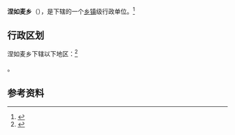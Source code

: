 {{中国乡级行政区|54/23/31/200/000}}

'''涅如麦乡'''（{{bo|z=ཉེ་རུ་སྨད|w=nye-ru-smad}}），是{{PRC admin/fullname|54/23/31/200/000|3}}下辖的一个[[乡镇|乡镇]]级行政单位。<ref>{{PRC admin/ref sgc|{{PRC admin/parent|54/23/31/200/000}}}}</ref>

== 行政区划 ==

涅如麦乡下辖以下地区：<ref>{{PRC admin/ref sgc|54/23/31/200/000}}</ref>

{{PRC admin/children|54/23/31/200/000}}。

== 参考资料 ==

{{reflist}}

{{行政区划小作品}}
{{PRC admin/navcat|54/23/31/200/000}}